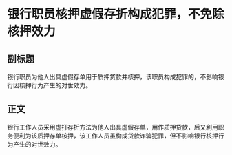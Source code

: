 # 银行职员核押虚假存折构成犯罪，不免除核押效力
## 副标题
银行职员为他人出具虚假存单用于质押贷款并核押，该职员构成犯罪的，不影响银行因核押行为产生的对世效力。
## 正文
银行工作人员采用虚打存折方法为他人出具虚假存单，用作质押贷款，后又利用职务便利为该质押存单核押，该工作人员虽构成贷款诈骗犯罪，但不影响银行核押行为产生的对世效力。